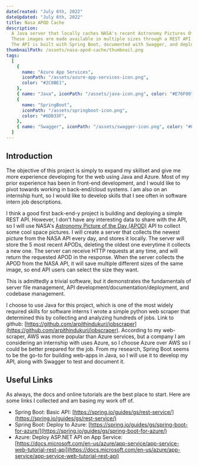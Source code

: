 ```yaml
---
dateCreated: "July 6th, 2022"
dateUpdated: "July 6th, 2022"
title: Nasa APOD Cache
description:
  A Java server that locally caches NASA's recent Astronomy Pictures Of the Day.
  These images are made available in multiple sizes through a REST API.
  The API is built with Spring Boot, documented with Swagger, and deployed on Azure App Services.
thumbnailPath: /assets/nasa-apod-cache/thumbnail.png
tags:
  [
    {
      name: "Azure App Services",
      iconPath: "/assets/azure-app-services-icon.png",
      color: "#2C8BE1",
    },
    { name: "Java", iconPath: "/assets/java-icon.png", color: "#E76F00" },
    {
      name: "SpringBoot",
      iconPath: "/assets/springboot-icon.png",
      color: "#6DB33F",
    },
    { name: "Swagger", iconPath: "/assets/swagger-icon.png", color: "#81E32C" },
  ]
---
```


## Introduction

The objective of this project is simply to expand my skillset and give me more experience developing for the web using Java and Azure.
Most of my prior experience has been in front-end development, and I would like to pivot towards working in back-end/cloud systems.
I am also on an internship hunt, so I would like to develop skills that I see often in software intern job descriptions.

I think a good first back-end-y project is building and deploying a simple REST API.
However, I don't have any interesting data to share with the API, so I will use NASA's [Astronomy Picture of the Day (APOD)](https://apod.nasa.gov/apod/astropix.html) API to collect some cool space pictures.
I will create a server that collects the newest picture from the NASA API every day, and stores it locally.
The server will store the 5 most recent APODs, deleting the oldest one everytime it collects a new one.
The server can receive HTTP requests at any time, and will return the requested APOD in the response.
When the server collects the APOD from the NASA API, it will save multiple different sizes of the same image, so end API users can select the size they want.

This is admittedly a trivial software, but it demonstrates the fundamentals of server file management, API development/documentation/deployment, and codebase management.

I choose to use Java for this project, which is one of the most widely required skills for software interns
I wrote a simple python web scraper that determined this by collecting and analyzing hundreds of jobs.
Link to github: [https://github.com/arpithindukuri/jobscraper](https://github.com/arpithindukuri/jobscraper).
According to my web-scraper, AWS was more popular than Azure services, but a company I am considering an internship with uses Azure, so I choose Azure over AWS so I could be better prepared for the job.
From my research, Spring Boot seems to be the go-to for building web-apps in Java, so I will use it to develop my API, along with Swagger to test and document it.

## Useful Links

As always, the docs and online tutorials are the best place to start. Here are some links I collected and am basing my work off of.

- Spring Boot: Basic API: [https://spring.io/guides/gs/rest-service/](https://spring.io/guides/gs/rest-service/)
- Spring Boot: Deploy to Azure: [https://spring.io/guides/gs/spring-boot-for-azure/](https://spring.io/guides/gs/spring-boot-for-azure/)
- Azure: Deploy ASP.NET API on App Service: [https://docs.microsoft.com/en-us/azure/app-service/app-service-web-tutorial-rest-api](https://docs.microsoft.com/en-us/azure/app-service/app-service-web-tutorial-rest-api)
